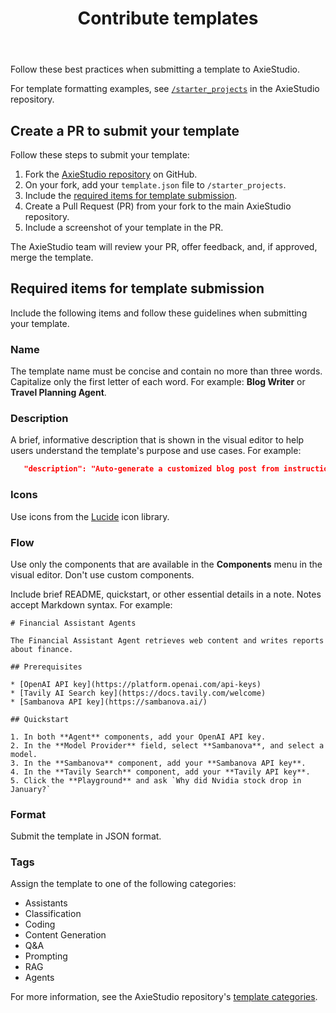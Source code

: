 ﻿---
title: Contribute templates
slug: /contributing-templates
---

Follow these best practices when submitting a template to AxieStudio.

For template formatting examples, see [`/starter_projects`](https://github.com/AxieStudio-ai/AxieStudio/tree/main/src/backend/base/AxieStudio/initial_setup/starter_projects) in the AxieStudio repository.

## Create a PR to submit your template

Follow these steps to submit your template:

1. Fork the [AxieStudio repository](https://github.com/AxieStudio-ai/AxieStudio) on GitHub.
2. On your fork, add your `template.json` file to `/starter_projects`.
3. Include the [required items for template submission](#required-items-for-template-submission).
4. Create a Pull Request (PR) from your fork to the main AxieStudio repository.
5. Include a screenshot of your template in the PR.

The AxieStudio team will review your PR, offer feedback, and, if approved, merge the template.

## Required items for template submission

Include the following items and follow these guidelines when submitting your template.

### Name

The template name must be concise and contain no more than three words.
Capitalize only the first letter of each word.
For example: **Blog Writer** or **Travel Planning Agent**.

### Description

A brief, informative description that is shown in the visual editor to help users understand the template's purpose and use cases.
For example:

```json
   "description": "Auto-generate a customized blog post from instructions and referenced articles.",
```

### Icons

Use icons from the [Lucide](https://lucide.dev/icons/) icon library.

### Flow

Use only the components that are available in the **Components** menu in the visual editor.
Don't use custom components.

Include brief README, quickstart, or other essential details in a note. Notes accept Markdown syntax.
For example:

```text
# Financial Assistant Agents

The Financial Assistant Agent retrieves web content and writes reports about finance.

## Prerequisites

* [OpenAI API key](https://platform.openai.com/api-keys)
* [Tavily AI Search key](https://docs.tavily.com/welcome)
* [Sambanova API key](https://sambanova.ai/)

## Quickstart

1. In both **Agent** components, add your OpenAI API key.
2. In the **Model Provider** field, select **Sambanova**, and select a model.
3. In the **Sambanova** component, add your **Sambanova API key**.
4. In the **Tavily Search** component, add your **Tavily API key**.
5. Click the **Playground** and ask `Why did Nvidia stock drop in January?`
```

### Format

Submit the template in JSON format.

### Tags
Assign the template to one of the following categories:

- Assistants
- Classification
- Coding
- Content Generation
- Q&A
- Prompting
- RAG
- Agents

For more information, see the AxieStudio repository's [template categories](https://github.com/AxieStudio-ai/AxieStudio/blob/main/src/frontend/src/modals/templatesModal/index.tsx#L27-L57).
